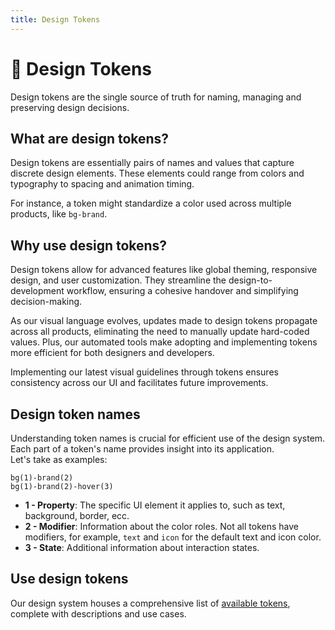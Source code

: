 ```yaml
---
title: Design Tokens
---
```


# 🔗 Design Tokens

Design tokens are the single source of truth for naming, managing and preserving design decisions.

## What are design tokens?

Design tokens are essentially pairs of names and values that capture discrete design elements. These elements could range from colors and typography to spacing and animation timing.

For instance, a token might standardize a color used across multiple products, like `bg-brand`.

## Why use design tokens?

Design tokens allow for advanced features like global theming, responsive design, and user customization. They streamline the design-to-development workflow, ensuring a cohesive handover and simplifying decision-making.

As our visual language evolves, updates made to design tokens propagate across all products, eliminating the need to manually update hard-coded values. Plus, our automated tools make adopting and implementing tokens more efficient for both designers and developers.

Implementing our latest visual guidelines through tokens ensures consistency across our UI and facilitates future improvements.

## Design token names

Understanding token names is crucial for efficient use of the design system. Each part of a token's name provides insight into its application.  
Let's take as examples: 

`bg(1)-brand(2)`  
`bg(1)-brand(2)-hover(3)`

- **1 - Property**: The specific UI element it applies to, such as text, background, border, ecc.
- **2 - Modifier**: Information about the color roles. Not all tokens have modifiers, for example, `text` and `icon` for the default text and icon color.
- **3 - State**: Additional information about interaction states.

## Use design tokens

Our design system houses a comprehensive list of [available tokens](/documentation/tokens/), complete with descriptions and use cases.
